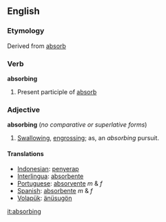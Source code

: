 ==English==
===Etymology===
Derived from [[absorb]]

===Verb===
'''absorbing'''
# Present participle of [[absorb]]

===Adjective===
'''absorbing''' (''no comparative or superlative forms'')
#[[Swallowing]], [[engrossing]]; as, an ''absorbing'' pursuit.

====Translations====
*[[Indonesian]]: [[serap|penyerap]]
*[[Interlingua]]: [[absorbente]]
*[[Portuguese]]: [[absorvente]] ''m'' & ''f''
*[[Spanish]]: [[absorbente]] ''m'' & ''f''
*[[Volapük]]: [[änüsugön]]

[[it:absorbing]]